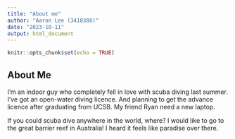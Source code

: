 ```yaml
---
title: "About me"
author: "Aaron Lee (3410388)"
date: "2023-10-11"
output: html_document
---
```


```r
knitr::opts_chunk$set(echo = TRUE)
```

## About Me

I'm an indoor guy who completely fell in love with scuba diving last summer. I've got an open-water diving licence. And planning to get the advance licence after graduating from UCSB. My friend Ryan need a new laptop.

If you could scuba dive anywhere in the world, where?
I would like to go to the great barrier reef in Australia! I heard it feels like paradise over there.
